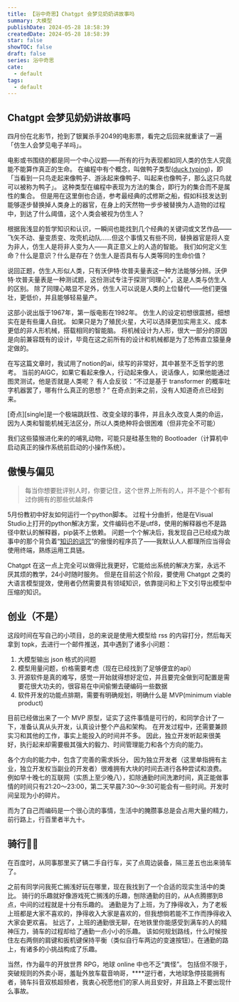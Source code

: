 ```yaml
---
title: 【浴中奇思】Chatgpt 会梦见奶奶讲故事吗
summary: 大模型
publishDate: 2024-05-28 18:58:39
createdDate: 2024-05-28 18:58:39
star: false
showTOC: false
draft: false
series: 浴中奇思
cate:
  - default
tags:
  - default
---
```


## Chatgpt 会梦见奶奶讲故事吗

四月份在北影节，抢到了银翼杀手2049的电影票，看完之后回来就重读了一遍「仿生人会梦见电子羊吗」。

电影或书围绕的都是同一个中心议题——所有的行为表现都如同人类的仿生人究竟能不能算作真正的生命。
在编程中有个概念，叫做鸭子类型([duck typing](https://en.wikipedia.org/wiki/Duck_typing))，即「当看到一只鸟走起来像鸭子、游泳起来像鸭子、叫起来也像鸭子，那么这只鸟就可以被称为鸭子」。
这种类型在编程中表现为方法的集合，即行为的集合而不是属性的集合。
但是用在这里倒也合适，参考最经典的忒修斯之船，假如科技发达到能够逐步替换掉人类身上的器官，在身上的天然物一步步被替换为人造物的过程中，到达了什么阈值，这个人类会被视为仿生人？

根据我浅显的哲学知识和认识，一瞬间也能找到几个经典的关键词或文艺作品——飞矢不动、量变质变、攻壳机动队……但这个事情又有些不同，替换器官是将人变为非人，仿生人是将非人变为人——真正意义上的人造的智能。
我们如何定义生命？什么是意识？什么是存在？仿生人是否具有与人类等同的生命价值？

说回正题，仿生人形似人类，只有沃伊特·坎普夫量表这一种方法能够分辨。沃伊特·坎普夫量表是一种测试题，这份测试专注于探测“同理心”，这是人类与仿生人的区别。
除了同理心略显不足外，仿生人可以说是人类的上位替代——他们更强壮，更低价，并且能够轻易量产。

这部小说出版于1967年，第一版电影在1982年。
仿生人的设定初想很震撼，细想实在是有些庸人自扰。
如果只是为了殖民火星，大可以选择更加实用主义、成本更低的非人形机械，搭载相同的智能脑。
将机械设计为人形，很大一部分的原因是向前兼容既有的设计，毕竟在这之前所有的设计和机械都是为了恐怖直立猿量身定做的。

在写这篇文章时，我试用了notion的ai，续写的非常好，其中甚至不乏哲学的思考。
当前的AIGC，如果它看起来像人，行动起来像人，说话像人，如果他能通过图灵测试，他是否就是人类呢？
有人会反驳：“不过是基于 transformer 的概率吐字机器罢了，哪有什么真正的思想？”
在奇点到来之前，没有人知道奇点已经到来。

<Quote cite="——奇点将近">
[奇点][single]是一个极端跳跃性、改变全球的事件，并且永久改变人类的命运，因为人类和智能机械无法区分，所以人类绝种将会很困难（但非完全不可能）
</Quote>

[single]: https://en.wikipedia.org/wiki/The_Singularity_Is_Near

我们这些猿猴进化来的的哺乳动物，可能只是硅基生物的 Bootloader（计算机中启动真正的操作系统前启动的小操作系统）。

## 傲慢与偏见

> 每当你想要批评别人时，你要记住，这个世界上所有的人，并不是个个都有过你拥有的那些优越条件
>

5月份教初中好友如何运行一个python脚本。
过程十分曲折，他是在Visual Studio上打开的python解决方案，文件编码也不是utf8，使用的解释器也不是路径中默认的解释器，pip装不上依赖。
问题一个个解决后，我发现自己已经成为故事中的那个背负着“[知识的诅咒](https://zh.wikipedia.org/wiki/%E7%9F%A5%E8%AD%98%E7%9A%84%E8%A9%9B%E5%92%92)”的傲慢的程序员了——我默认人人都理所应当得会使用终端，熟练运用工具链。

Chatgpt 在这一点上完全可以做得比我更好，它能给出系统的解决方案，永远不厌其烦的教学，24小时随时服务。
但是在目前这个阶段，要使用 Chatgpt 之类的大语言模型提效，使用者仍然需要具有领域知识，依靠提问和上下文引导出模型中压缩的知识。

## 创业（不是）

这段时间在写自己的小项目，总的来说是使用大模型给 rss 的内容打分，然后每天拿到 topk，去进行一个邮件推送，其中遇到了诸多小问题：

1. 大模型输出 json 格式的问题
2. 模型用量问题，价格需要考虑（现在已经找到了足够便宜的api）
3. 开源软件是真的难写，感觉一开始就得想好定位，并且要完全做到可配置是需要花很大功夫的，很容易在中间偷懒去硬编码一些数据
4. 软件开发的功能点排期，需要有明确规划，明确什么是 MVP(minimum viable product)

目前已经做出来了一个 MVP 原型，证实了这件事情是可行的，和同学合计了一下，准备认真从头开发，认真设计整个产品和架构。
在开发过程中，还需要兼顾实习和其他的工作，事实上能投入的时间并不多。
因此，独立开发听起来很美好，执行起来却需要极其强大的毅力、时间管理能力和各个方向的能力。

各个方向的能力中，包含了完善的需求拆分，
因为独立开发者（这里单指拥有主业，独立开发权当副业的开发者）很难拥有大块的时间去进行各种尝试和浪费。
例如早十晚七的互联网（实质上至少晚八），扣除通勤时间洗漱时间，真正能做事情的时间只有21:20～23:00，第二天早晨7:30～9:30可能会有一些时间。开发时间呈现为小的碎片。

而为了自己而编码是一个很心流的事情，生活中的腌臜事总是会占用大量的精力，前行路上，行百里者半九十。

## 骑行🚴🏻

在百度时，从同事那里买了辆二手自行车，买了点周边装备，隔三差五也出来骑车了。

之前有同学问我死亡搁浅好玩在哪里，现在我找到了一个合适的现实生活中的类比。
骑行的乐趣就好像游戏死亡搁浅的乐趣，刨除通勤的目的，从A点腾挪到B点，中间的过程就是十分有乐趣的。
通勤是为了上班，为了挣得收入，为了老板上班都是大家不喜欢的，挣得收入大家是喜欢的，但我想倘若能不工作而挣得收入大家会更欢喜。
扯远了，上班的通勤很无聊，在地铁里你能感受到满车的人的精神压力，骑车的过程却给了通勤一点小小的乐趣。
该如何规划路线，什么时候按住左右两侧的肩键和扳机键保持平衡（类似自行车两边的变速按钮）。在通勤的路上，有诸多的小挑战构成了乐趣。

当然，作为最牛的开放世界 RPG，地球 online 中也不乏“粪怪”。
包括但不限于，突破规则的外卖小哥，羞耻外放车载音响哥，****逆行者，大地球急停技能拥有者，骑车抖音双核超频者，我衷心祝愿他们的家人尚且安好，并且路上不要出现什么事故。
